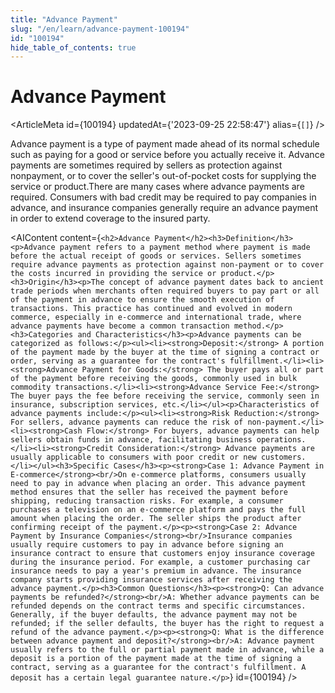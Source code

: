 ```yaml
---
title: "Advance Payment"
slug: "/en/learn/advance-payment-100194"
id: "100194"
hide_table_of_contents: true
---
```



# Advance Payment

<ArticleMeta id={100194} updatedAt={'2023-09-25 22:58:47'} alias={`[]`} />
<div className='border-solid border-b border-t-0 my-4 border-[var(--ifm-color-gray-300)]' />

Advance payment is a type of payment made ahead of its normal schedule such as paying for a good or service before you actually receive it. Advance payments are sometimes required by sellers as protection against nonpayment, or to cover the seller's out-of-pocket costs for supplying the service or product.There are many cases where advance payments are required. Consumers with bad credit may be required to pay companies in advance, and insurance companies generally require an advance payment in order to extend coverage to the insured party.

<AIContent content={`<h2>Advance Payment</h2><h3>Definition</h3><p>Advance payment refers to a payment method where payment is made before the actual receipt of goods or services. Sellers sometimes require advance payments as protection against non-payment or to cover the costs incurred in providing the service or product.</p><h3>Origin</h3><p>The concept of advance payment dates back to ancient trade periods when merchants often required buyers to pay part or all of the payment in advance to ensure the smooth execution of transactions. This practice has continued and evolved in modern commerce, especially in e-commerce and international trade, where advance payments have become a common transaction method.</p><h3>Categories and Characteristics</h3><p>Advance payments can be categorized as follows:</p><ul><li><strong>Deposit:</strong> A portion of the payment made by the buyer at the time of signing a contract or order, serving as a guarantee for the contract's fulfillment.</li><li><strong>Advance Payment for Goods:</strong> The buyer pays all or part of the payment before receiving the goods, commonly used in bulk commodity transactions.</li><li><strong>Advance Service Fee:</strong> The buyer pays the fee before receiving the service, commonly seen in insurance, subscription services, etc.</li></ul><p>Characteristics of advance payments include:</p><ul><li><strong>Risk Reduction:</strong> For sellers, advance payments can reduce the risk of non-payment.</li><li><strong>Cash Flow:</strong> For buyers, advance payments can help sellers obtain funds in advance, facilitating business operations.</li><li><strong>Credit Consideration:</strong> Advance payments are usually applicable to consumers with poor credit or new customers.</li></ul><h3>Specific Cases</h3><p><strong>Case 1: Advance Payment in E-commerce</strong><br/>On e-commerce platforms, consumers usually need to pay in advance when placing an order. This advance payment method ensures that the seller has received the payment before shipping, reducing transaction risks. For example, a consumer purchases a television on an e-commerce platform and pays the full amount when placing the order. The seller ships the product after confirming receipt of the payment.</p><p><strong>Case 2: Advance Payment by Insurance Companies</strong><br/>Insurance companies usually require customers to pay in advance before signing an insurance contract to ensure that customers enjoy insurance coverage during the insurance period. For example, a customer purchasing car insurance needs to pay a year's premium in advance. The insurance company starts providing insurance services after receiving the advance payment.</p><h3>Common Questions</h3><p><strong>Q: Can advance payments be refunded?</strong><br/>A: Whether advance payments can be refunded depends on the contract terms and specific circumstances. Generally, if the buyer defaults, the advance payment may not be refunded; if the seller defaults, the buyer has the right to request a refund of the advance payment.</p><p><strong>Q: What is the difference between advance payment and deposit?</strong><br/>A: Advance payment usually refers to the full or partial payment made in advance, while a deposit is a portion of the payment made at the time of signing a contract, serving as a guarantee for the contract's fulfillment. A deposit has a certain legal guarantee nature.</p>`} id={100194} />
